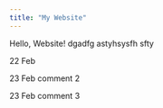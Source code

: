 ---
title: "My Website"
---

Hello, Website! dgadfg astyhsysfh sfty

22 Feb


23 Feb comment 2

23 Feb comment 3

